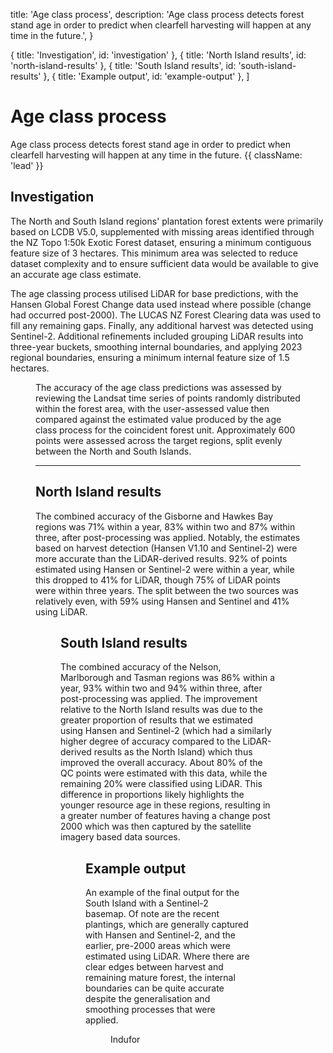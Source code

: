 

  title: 'Age class process',
  description:
    'Age class process detects forest stand age in order to predict when clearfell harvesting will happen at any time in the future.',
}

  { title: 'Investigation', id: 'investigation' },
  { title: 'North Island results', id: 'north-island-results' },
  { title: 'South Island results', id: 'south-island-results' },
  { title: 'Example output', id: 'example-output' },
]

# Age class process 

Age class process detects forest stand age in order to predict when clearfell harvesting will happen at any time in the future. {{ className: 'lead' }}

## Investigation

The North and South Island regions' plantation forest extents were primarily based on LCDB V5.0, supplemented with missing areas identified through the NZ Topo 1:50k Exotic Forest dataset, ensuring a minimum contiguous feature size of 3 hectares. This minimum area was selected to reduce dataset complexity and to ensure sufficient data would be available to give an accurate age class estimate.

The age classing process utilised LiDAR for base predictions, with the Hansen Global Forest Change data used instead where possible (change had occurred post-2000). The LUCAS NZ Forest Clearing data was used to fill any remaining gaps. Finally, any additional harvest was detected using Sentinel-2. Additional refinements included grouping LiDAR results into three-year buckets, smoothing internal boundaries, and applying 2023 regional boundaries, ensuring a minimum internal feature size of 1.5 hectares.

<Figure src={ageClassProcess} srcDark={ageClassProcessDark} alt="Age class process." caption="Age class process diagram." />

The accuracy of the age class predictions was assessed by reviewing the Landsat time series of points randomly distributed within the forest area, with the user-assessed value then compared against the estimated value produced by the age class process for the coincident forest unit. Approximately 600 points were assessed across the target regions, split evenly between the North and South Islands.

***

## North Island results

The combined accuracy of the Gisborne and Hawkes Bay regions was 71% within a year, 83% within two and 87% within three, after post-processing was applied. Notably, the estimates based on harvest detection (Hansen V1.10 and Sentinel-2) were more accurate than the LiDAR-derived results. 92% of points estimated using Hansen or Sentinel-2 were within a year, while this dropped to 41% for LiDAR, though 75% of LiDAR points were within three years. The split between the two sources was relatively even, with 59% using Hansen and Sentinel and 41% using LiDAR.

<Figure src={northIsland} alt="North Island age accuracy." />

## South Island results

The combined accuracy of the Nelson, Marlborough and Tasman regions was 86% within a year, 93% within two and 94% within three, after post-processing was applied. The improvement relative to the North Island results was due to the greater proportion of results that we estimated using Hansen and Sentinel-2 (which had a similarly higher degree of accuracy compared to the LiDAR-derived results as the North Island) which thus improved the overall accuracy. About 80% of the QC points were estimated with this data, while the remaining 20% were classified using LiDAR. This difference in proportions likely highlights the younger resource age in these regions, resulting in a greater number of features having a change post 2000 which was then captured by the satellite imagery based data sources.

<Figure src={southIsland} alt="South Island age accuracy." />

## Example output

An example of the final output for the South Island with a Sentinel-2 basemap. Of note are the recent plantings, which are generally captured with Hansen and Sentinel-2, and the earlier, pre-2000 areas which were estimated using LiDAR. Where there are clear edges between harvest and remaining mature forest, the internal boundaries can be quite accurate despite the generalisation and smoothing processes that were applied.

<Figure src={output} alt="Early output example visualisation for the South Island." caption="Contains modified Copernicus Sentinel data 2023, processed in Google Earth Engine." />

<Author>
    Indufor
</Author>